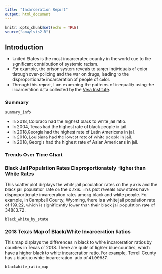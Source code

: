 ```yaml
---
title: "Incarceration Report"
output: html_document
---
```


```r
knitr::opts_chunk$set(echo = TRUE)
source("anaylsis2.R")
```
## Introduction
- United States is the most incarcerated country in the world due to the significant
contribution of systemic racism. 
- For example, the prison system reveals to target
individuals of color through over-policing and the war on drugs, leading to the
disproportionate incarceration of people of color. 
- Through this report, I am examining the patterns of inequality
using the incarceration data collected by the [Vera Institute](https://github.com/vera-institute/incarceration-trends).

### Summary
```r
summary_info
```
- In 2018, Colorado had the highest black to white jail ratio.
- In 2004, Texas had the highest rate of black people in jail. 
- In 2018,Georgia had the highest rate of Latin Americans in jail. 
- In 2018, Louisiana had the lowest rate of white people in jail.
- In 2018, Georgia had the highest rate of Asian Americans in jail. 

### Trends Over Time Chart

### Black Jail Population Rates Disproportionately Higher than White Rates
This scatter plot displays the white jail population rates on the y axis and the
black jail population rate on the x axis. This plot reveals how states have
disproportionate incarceration rates among black and white people. For example,
in Campbell County, Wyoming, there is a white jail population rate of 138.22, which
is significantly lower than their black jail population rate of 34883.72. 

```r
black_white_by_state
```

### 2018 Texas Map of Black/White Incarceration Ratios
This map displays the differences in black to white incarceration ratios
by counties in Texas of 2018. There are quite of lighter blue counties, which
have a higher black to white incarceration ratio. For example, Terrell County has
a black to white incarceration ratio of 41.99987. 

```r
blackwhite_ratio_map
```

